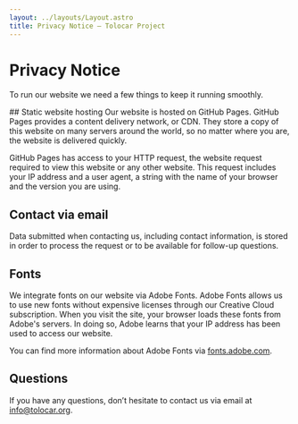 ```yaml
---
layout: ../layouts/Layout.astro
title: Privacy Notice – Tolocar Project
---
```



<div class="w-full bg-tolo-light-grey">
  <HeaderLogo />
  <h1 class="mt-20 container-width text-5xl font-bold">Privacy Notice</h1>
  <p class="container-width mt-10 mb-20 text-lg">To run our website we need a few things to keep it running smoothly.</p>
</div>
<div class="container-width my-20 prose h-full">
## Static website hosting
Our website is hosted on GitHub Pages. GitHub Pages provides a content delivery network, or CDN. They store a copy of this website on many servers around the world, so no matter where you are, the website is delivered quickly.

GitHub Pages has access to your HTTP request, the website request required to view this website or any other website. This request includes your IP address and a user agent, a string with the name of your browser and the version you are using.

## Contact via email
Data submitted when contacting us, including contact information, is stored in order to process the request or to be available for follow-up questions.

## Fonts
We integrate fonts on our website via Adobe Fonts. Adobe Fonts allows us to use new fonts without expensive licenses through our Creative Cloud subscription. When you visit the site, your browser loads these fonts from Adobe's servers. In doing so, Adobe learns that your IP address has been used to access our website.

You can find more information about Adobe Fonts via [fonts.adobe.com](https://fonts.adobe.com).


## Questions

If you have any questions, don’t hesitate to contact us via email at info@tolocar.org.
</div>

<Footer className="!bg-tolo-light-grey"/>
